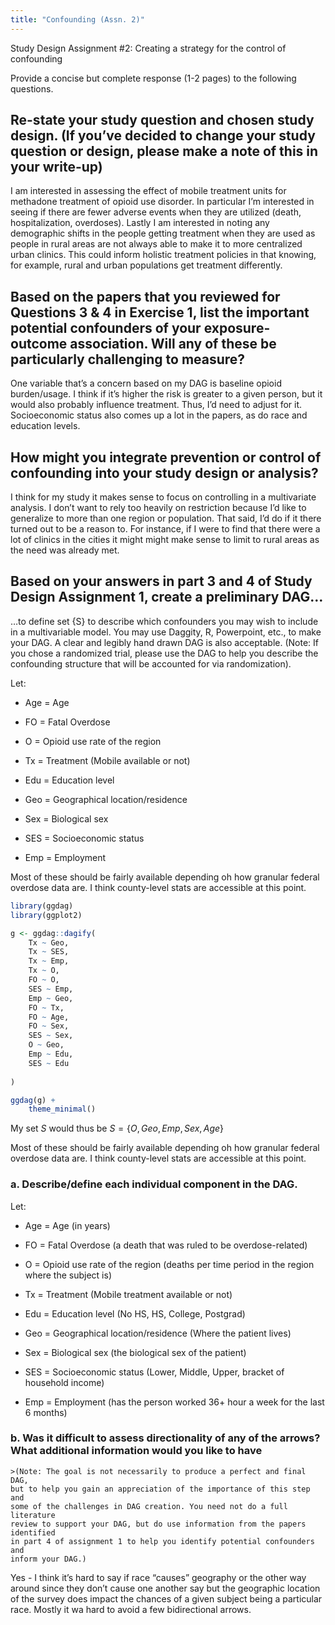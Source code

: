 ```yaml
---
title: "Confounding (Assn. 2)"
---
```


Study Design Assignment #2: Creating a strategy for the control of confounding 

Provide a concise but complete response (1-2 pages) to the following questions.  

## Re-state your study question and chosen study design. (If you’ve decided to change your study question or design, please make a note of this in your write-up)

I am interested in assessing the effect of mobile treatment units for methadone treatment of opioid use disorder. In particular I'm interested in seeing if there are fewer adverse events when they are utilized (death, hospitalization, overdoses). Lastly I am interested in noting any demographic shifts in the people getting treatment when they are used as people in rural areas are not always able to make it to more centralized urban clinics. This could inform holistic treatment policies in that knowing, for example, rural and urban populations get treatment differently.

## Based on the papers that you reviewed for Questions 3 & 4 in Exercise 1, list the important potential confounders of your exposure-outcome association. Will any of these be particularly challenging to measure?

One variable that's a concern based on my DAG is baseline opioid burden/usage. I think if it's higher the risk is greater to a given person, but it would also probably influence treatment. Thus, I'd need to adjust for it. Socioeconomic status also comes up a lot in the papers, as do race and education levels.

## How might you integrate prevention or control of confounding into your study design or analysis?

I think for my study it makes sense to focus on controlling in a multivariate analysis. I don't want to rely too heavily on restriction because I'd like to generalize to more than one region or population. That said, I'd do if it there turned out to be a reason to. For instance, if I were to find that there were a lot of clinics in the cities it might might make sense to limit to rural areas as the need was already met.

## Based on your answers in part 3 and 4 of Study Design Assignment 1, create a preliminary DAG...
...to define set {S} to describe which confounders you may wish to include in a multivariable model. You may use Daggity, R, Powerpoint, etc., to make your DAG. A clear and legibly hand drawn DAG is also acceptable. (Note: If you chose a randomized trial, please use the DAG to help you describe the confounding structure that will be accounted for via randomization).

Let:

 - Age = Age

 - FO = Fatal Overdose

 - O = Opioid use rate of the region

 - Tx = Treatment (Mobile available or not)

 - Edu = Education level

 - Geo = Geographical location/residence

 - Sex = Biological sex

 - SES = Socioeconomic status

 - Emp = Employment 

Most of these should be fairly available depending oh how granular federal overdose data are. I think county-level stats are accessible at this point. 

```r

library(ggdag)
library(ggplot2)

g <- ggdag::dagify(
    Tx ~ Geo,
    Tx ~ SES,
    Tx ~ Emp,
    Tx ~ O,
    FO ~ O,
    SES ~ Emp,
    Emp ~ Geo,
    FO ~ Tx,
    FO ~ Age,
    FO ~ Sex,
    SES ~ Sex,
    O ~ Geo,
    Emp ~ Edu,
    SES ~ Edu    
    
)

ggdag(g) +
    theme_minimal()
```

My set $S$ would thus be $S=\{O, Geo, Emp, Sex, Age\}$

Most of these should be fairly available depending oh how granular federal overdose data are. I think county-level stats are accessible at this point. 


### a. Describe/define each individual component in the DAG.

Let:

 - Age = Age (in years)

 - FO = Fatal Overdose (a death that was ruled to be overdose-related)
 
 - O = Opioid use rate of the region (deaths per time period in the region where the subject is)
 
 - Tx = Treatment (Mobile treatment available or not)
 
 - Edu = Education level (No HS, HS, College, Postgrad)
 
 - Geo = Geographical location/residence (Where the patient lives)
 
 - Sex = Biological sex (the biological sex of the patient)
 
 - SES = Socioeconomic status (Lower, Middle, Upper, bracket of household income)
 
 - Emp = Employment (has the person worked 36+ hour a week for the last 6 months)

### b. Was it difficult to assess directionality of any of the arrows? What additional information would you like to have

    >(Note: The goal is not necessarily to produce a perfect and final DAG,
    but to help you gain an appreciation of the importance of this step and
    some of the challenges in DAG creation. You need not do a full literature
    review to support your DAG, but do use information from the papers identified
    in part 4 of assignment 1 to help you identify potential confounders and 
    inform your DAG.)

Yes - I think it's hard to say if race "causes" geography or the other way around since they don't cause one another say but the geographic location of the survey does impact the chances of a given subject being a particular race. Mostly it wa hard to avoid a few bidirectional arrows. 